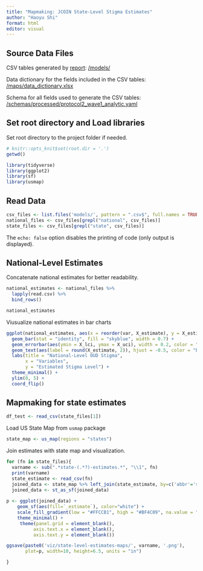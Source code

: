 ```yaml
---
title: "Mapmaking: JCOIN State-Level Stigma Estimates"
author: "Haoyu Shi"
format: html
editor: visual
---
```


## Source Data Files

CSV tables generated by [report](/notebooks/report.ipynb): [/models/](/models/)

Data dictionary for the fields included in the CSV tables: [/maps/data_dictionary.xlsx](/maps/data_dictionary.xlsx)

Schema for all fields used to generate the CSV tables: [/schemas/processed/protocol2_wave1_analytic.yaml](/schemas/processed/protocol2_wave1_analytic.yaml)

## Set root directory and Load libraries
Set root directory to the project folder if needed.
```r
# knitr::opts_knit$set(root.dir = '.')
getwd()
```

```r
library(tidyverse)
library(ggplot2)
library(sf)
library(usmap)
```

## Read Data

```r
csv_files <- list.files('models/', pattern = ".csv$", full.names = TRUE)
national_files <- csv_files[grepl("national", csv_files)]
state_files <- csv_files[grepl("state", csv_files)]
```

The `echo: false` option disables the printing of code (only output is displayed).

## National-Level Estimates
Concatenate national estimates for better readability.
```r
national_estimates <- national_files %>%
  lapply(read.csv) %>%
  bind_rows()

national_estimates
```
Viusualize national estimates in bar charts
```r
ggplot(national_estimates, aes(x = reorder(var, X_estimate), y = X_estimate)) +
  geom_bar(stat = "identity", fill = "skyblue", width = 0.7) +
  geom_errorbar(aes(ymin = X_lci, ymax = X_uci), width = 0.2, color = "red") +
  geom_text(aes(label = round(X_estimate, 2)), hjust = -0.5, color = "black") +
  labs(title = "National-Level OUD Stigma",
       x = "Variables",
       y = "Estimated Stigma Level") +
  theme_minimal() +
  ylim(0, 5) +
  coord_flip()
```

## Mapmaking for state estimates
```r
df_test <- read_csv(state_files[1])
```
Load US State Map from `usmap` package
```r
state_map <- us_map(regions = "states")
```

Join estimates with state map and visualization.
```r
for (fn in state_files){
  varname <- sub(".*state-(.*?)-estimates.*", "\\1", fn)
  print(varname)
  state_estimate <- read_csv(fn)
  joined_data <- state_map %>% left_join(state_estimate, by=c('abbr'='state_cd'))
  joined_data <- st_as_sf(joined_data)
  
p <- ggplot(joined_data) +
    geom_sf(aes(fill=`_estimate`), color="white") +
    scale_fill_gradient(low = "#FFCCB1", high = "#BF4C09", na.value = "#d5d0ca", name = varname) +
    theme_minimal() +
     theme(panel.grid = element_blank(), 
          axis.text.x = element_blank(), 
          axis.text.y = element_blank())

ggsave(paste0('viz/state-level-estimates-maps/', varname, '.png'), 
       plot=p, width=10, height=6.5, units = "in")

}
```

